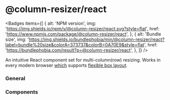 
# @column-resizer/react

<Badges
  items={[
    {
      alt: 'NPM version',
      img: 'https://img.shields.io/npm/v/@column-resizer/react.svg?style=flat',
      href: 'https://www.npmjs.com/package/@column-resizer/react',
    },
    {
      alt: 'Bundle size',
      img: 'https://img.shields.io/bundlephobia/min/@column-resizer/react?label=bundle%20size&colorA=373737&colorB=0A70E9&style=flat',
      href: 'https://bundlephobia.com/result?p=@column-resizer/react',
    },
  ]}
/>

An intuitive React component set for multi-column(row) resizing. Works in every modern browser [which](https://caniuse.com/#feat=flexbox) supports [flexible box layout](https://developer.mozilla.org/en-US/docs/Web/CSS/CSS_Flexible_Box_Layout).

### General

<Cards>
  <Card title="Installation" href="/react/installation" />
  <Card title="Basic Usage" href="/react/basic-usage" />
</Cards>

### Components

<Cards>
  <Card title="Container" href="/react/components/container" />
  <Card title="Section" href="/react/components/section" />
  <Card title="Bar" href="/react/components/bar" />
</Cards>
